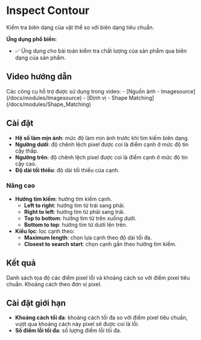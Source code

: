 # Inspect Contour

Kiểm tra biên dạng của vật thể so với biên dạng tiêu chuẩn.

**Ứng dụng phổ biến:**
- :white_check_mark: Ứng dụng cho bài toán kiểm tra chất lượng của sản phẩm qua biên dạng của sản phẩm.

## Video hướng dẫn
<VideoPlayer url='/videos/inspect_contour/inspect_contour.mp4' youtubeUrl='https://www.youtube.com/watch?v=C7IRx-oK_kc' />
Các công cụ hỗ trợ được sử dụng trong video:
-   [Nguồn ảnh - Imagesource](/docs/modules/Imagesource)
-   [Định vị - Shape Matching](/docs/modules/Shape_Matching)

## Cài đặt

-   **Hệ số làm mịn ảnh**: mức độ làm mịn ảnh trước khi tìm kiếm biên dạng.
-   **Ngưỡng dưới**: độ chênh lệch pixel được coi là điểm cạnh ở mức độ tin cậy thấp.
-   **Ngưỡng trên**: độ chênh lệch pixel được coi là điểm cạnh ở mức độ tin cậy cao.
-   **Độ dài tối thiểu**: độ dài tối thiếu của cạnh.

### Nâng cao
-   **Hướng tìm kiếm**: hướng tìm kiếm cạnh.
    -   **Left to right**: hướng tìm từ trái sang phải.
    -   **Right to left**: hướng tìm từ phải sang trái.
    -   **Top to bottom**: hướng tìm từ trên xuống dưới.
    -   **Bottom to top**: hướng tìm từ dưới lên trên.
-   **Kiểu lọc**: lọc cạnh theo:
    -   **Maximum length**: chọn lựa cạnh theo độ dài tối đa.
    -   **Closest to search start**: chọn cạnh gần theo hướng tìm kiếm.

## Kết quả
Danh sách tọa độ các điểm pixel lỗi và khoảng cách so với điểm pixel tiêu chuẩn. Khoảng cách theo đơn vị pixel.

## Cài đặt giới hạn

-   **Khoảng cách tối đa**: khoảng cách tối đa so với điểm pixel tiêu chuẩn, vượt qua khoảng cách này pixel sẽ được coi là lỗi.
-   **Số điểm lỗi tối đa**: số lượng điểm lỗi tối đa.